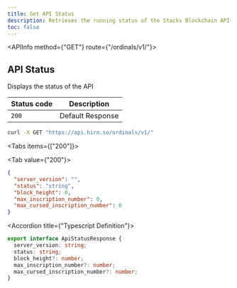 ```yaml
---
title: Get API Status
description: Retrieves the running status of the Stacks Blockchain API.
toc: false
---
```



<Root>

<API>

<APIInfo method={"GET"} route={"/ordinals/v1/"}>

## API Status

Displays the status of the API

| Status code | Description |
| ----------- | ----------- |
| `200` | Default Response |

</APIInfo>

<APIExample>

```bash title="curl"
curl -X GET "https://api.hiro.so/ordinals/v1/"
```

<Tabs items={["200"]}>

<Tab value={"200"}>



```json title="Example Response"
{
  "server_version": "",
  "status": "string",
  "block_height": 0,
  "max_inscription_number": 0,
  "max_cursed_inscription_number": 0
}
```

<Accordions>

<Accordion title={"Typescript Definition"}>

```ts
export interface ApiStatusResponse {
  server_version: string;
  status: string;
  block_height?: number;
  max_inscription_number?: number;
  max_cursed_inscription_number?: number;
}

```

</Accordion>

</Accordions>

</Tab>

</Tabs>

</APIExample>

</API>

</Root>